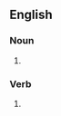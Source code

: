 ==English==

===Noun===
{{head|en|noun form}}

# {{plural of|smelt|lang=en}}

===Verb===
{{head|en|verb form}}

# {{en-third-person singular of|smelt}}